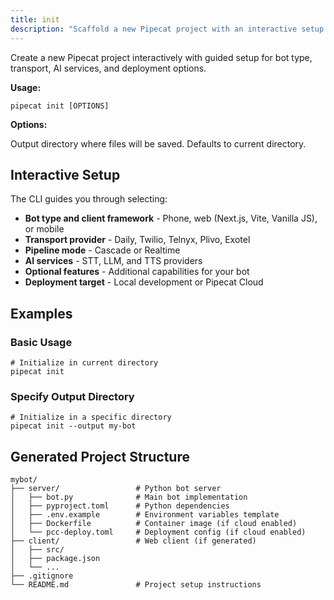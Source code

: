 ```yaml
---
title: init
description: "Scaffold a new Pipecat project with an interactive setup wizard"
---
```


Create a new Pipecat project interactively with guided setup for bot type, transport, AI services, and deployment options.

**Usage:**

```shell
pipecat init [OPTIONS]
```

**Options:**

<ParamField path="--output / -o" type="string">
  Output directory where files will be saved. Defaults to current directory.
</ParamField>

## Interactive Setup

The CLI guides you through selecting:

- **Bot type and client framework** - Phone, web (Next.js, Vite, Vanilla JS), or mobile
- **Transport provider** - Daily, Twilio, Telnyx, Plivo, Exotel
- **Pipeline mode** - Cascade or Realtime
- **AI services** - STT, LLM, and TTS providers
- **Optional features** - Additional capabilities for your bot
- **Deployment target** - Local development or Pipecat Cloud

## Examples

### Basic Usage

```shell
# Initialize in current directory
pipecat init
```

### Specify Output Directory

```shell
# Initialize in a specific directory
pipecat init --output my-bot
```

## Generated Project Structure

```
mybot/
├── server/                 # Python bot server
│   ├── bot.py              # Main bot implementation
│   ├── pyproject.toml      # Python dependencies
│   ├── .env.example        # Environment variables template
│   ├── Dockerfile          # Container image (if cloud enabled)
│   └── pcc-deploy.toml     # Deployment config (if cloud enabled)
├── client/                 # Web client (if generated)
│   ├── src/
│   ├── package.json
│   └── ...
├── .gitignore
└── README.md               # Project setup instructions
```
